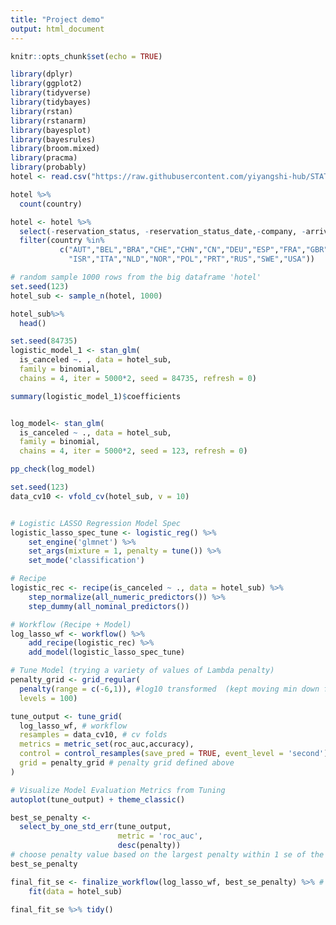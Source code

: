 ```yaml
---
title: "Project demo"
output: html_document
---
```


```r
knitr::opts_chunk$set(echo = TRUE)
```

```r
library(dplyr)
library(ggplot2)
library(tidyverse)
library(tidybayes)
library(rstan)
library(rstanarm)
library(bayesplot)
library(bayesrules)
library(broom.mixed)
library(pracma)
library(probably)
hotel <- read.csv("https://raw.githubusercontent.com/yiyangshi-hub/STAT454-Project/main/hotel_bookings.csv")
```

```r
hotel %>% 
  count(country)

hotel <- hotel %>% 
  select(-reservation_status, -reservation_status_date,-company, -arrival_date_day_of_month) %>% 
  filter(country %in%
           c("AUT","BEL","BRA","CHE","CHN","CN","DEU","ESP","FRA","GBR","IRL",
             "ISR","ITA","NLD","NOR","POL","PRT","RUS","SWE","USA"))

# random sample 1000 rows from the big dataframe 'hotel'
set.seed(123)
hotel_sub <- sample_n(hotel, 1000)
```

```r
hotel_sub%>%
  head()
```

```r
set.seed(84735)
logistic_model_1 <- stan_glm(
  is_canceled ~. , data = hotel_sub,
  family = binomial,
  chains = 4, iter = 5000*2, seed = 84735, refresh = 0)
```

```r
summary(logistic_model_1)$coefficients
```

```r

```


```r
log_model<- stan_glm(
  is_canceled ~ ., data = hotel_sub,
  family = binomial,
  chains = 4, iter = 5000*2, seed = 123, refresh = 0)
```

```r
pp_check(log_model)
```

```r
set.seed(123)
data_cv10 <- vfold_cv(hotel_sub, v = 10)


# Logistic LASSO Regression Model Spec
logistic_lasso_spec_tune <- logistic_reg() %>%
    set_engine('glmnet') %>%
    set_args(mixture = 1, penalty = tune()) %>%
    set_mode('classification')

# Recipe
logistic_rec <- recipe(is_canceled ~ ., data = hotel_sub) %>%
    step_normalize(all_numeric_predictors()) %>% 
    step_dummy(all_nominal_predictors())

# Workflow (Recipe + Model)
log_lasso_wf <- workflow() %>% 
    add_recipe(logistic_rec) %>%
    add_model(logistic_lasso_spec_tune) 

# Tune Model (trying a variety of values of Lambda penalty)
penalty_grid <- grid_regular(
  penalty(range = c(-6,1)), #log10 transformed  (kept moving min down from 0)
  levels = 100)

tune_output <- tune_grid( 
  log_lasso_wf, # workflow
  resamples = data_cv10, # cv folds
  metrics = metric_set(roc_auc,accuracy),
  control = control_resamples(save_pred = TRUE, event_level = 'second'),
  grid = penalty_grid # penalty grid defined above
)

# Visualize Model Evaluation Metrics from Tuning
autoplot(tune_output) + theme_classic()
```

```r
best_se_penalty <- 
  select_by_one_std_err(tune_output, 
                        metric = 'roc_auc', 
                        desc(penalty)) 
# choose penalty value based on the largest penalty within 1 se of the highest CV roc_auc
best_se_penalty
```
```r
final_fit_se <- finalize_workflow(log_lasso_wf, best_se_penalty) %>% # incorporates penalty value to workflow 
    fit(data = hotel_sub)

final_fit_se %>% tidy()
```

